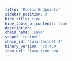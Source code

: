 ```yaml
---
title: 'Public Endpoints'
sidebar_position: 9
hide_title: true
hide_table_of_contents: true
description: ''
chain_name: 'Lava'
scope: 'testnet'
chain_id: 'lava-testnet-2'
binary_version: 'v5.4.0'
icon_url: 'lava-icon.svg'
---
```



<PageTitle
  iconUrl="img/lava-icon.svg"
  title="Lava Public Endpoints"
  chainId="lava-testnet-2"
  version="v5.4.0"
/>

<PublicEndpoints chainId="lava-testnet-2" />